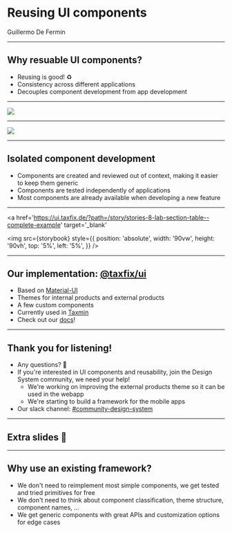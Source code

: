 
# Reusing UI components

Guillermo De Fermin

---

## Why resuable UI components?

- Reusing is good! ♻️
- Consistency across different applications
- Decouples component development from app development

---


<img src={pic} />

---


<img src={pic2} />

---

## Isolated component development

- Components are created and reviewed out of context, making it easier to keep them generic
- Components are tested independently of applications
- Most components are already available when developing a new feature

---


<a
  href='https://ui.taxfix.de/?path=/story/stories-8-lab-section-table--complete-example'
  target='_blank'
>
  <img
    src={storybook}
    style={{
      position: 'absolute',
      width: '90vw',
      height: '90vh',
      top: '5%',
      left: '5%',
    }}
  />
</a>

---

## Our implementation: [@taxfix/ui](https://github.com/taxfix/ui-framework)

- Based on [Material-UI](https://material-ui.com/)
- Themes for internal products and external products
- A few custom components
- Currently used in [Taxmin](https://integration-taxmin.taxfix.de)
- Check out our [docs](https://ui.taxfix.de)!

---

## Thank you for listening!

- Any questions? 💬
- If you're interested in UI components and reusability, join the Design System community, we need your help!
  - We're working on improving the external products theme so it can be used in the webapp
  - We're starting to build a framework for the mobile apps
- Our slack channel: [#community-design-system](https://taxfix.slack.com/archives/CSRH816DU)

---

## Extra slides 🙈

---

## Why use an existing framework?

- We don't need to reimplement most simple components, we get tested and tried primitives for free
- We don't need to think about component classification, theme structure, component names, ...
- We get generic components with great APIs and customization options for edge cases
